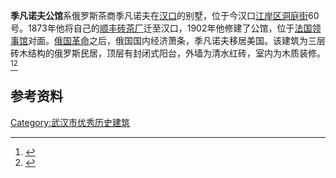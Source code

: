 {{onesource|time=2014-07-25T10:29:37+00:00}}
{{Infobox historic site
| 公布 = yes
| name = 季凡诺夫公馆
| image = Russian mansion 1.jpg
| location = [[湖北省|湖北省]][[武汉市|武汉市]][[江岸区|江岸区]][[洞庭街|洞庭街]]60号
| designation1 = 武汉市优秀历史建筑
| designation1_number = 110913
| designation1_free1name = 时代
| designation1_free1value = 1902年
| designation1_free2name = 等级
| designation1_free2value = 一级保护
}}
'''季凡诺夫公馆'''系俄罗斯茶商季凡诺夫在[[汉口|汉口]]的别墅，位于今汉口[[江岸区|江岸区]][[洞庭街|洞庭街]]60号。1873年他将自己的[[顺丰砖茶厂|顺丰砖茶厂]]迁至汉口，1902年他修建了公馆，位于[[法国领事馆|法国领事馆]]对面。[[俄国革命|俄国革命]]之后，俄国国内经济萧条，季凡诺夫移居美国。该建筑为三层砖木结构的俄罗斯民居，顶层有封闭式阳台，外墙为清水红砖，室内为木质装修。<ref>{{Cite web |url=http://119.97.201.28:7500/HistoryBuilding.aspx?HBId=19 |title=季凡诺夫公馆 |access-date=2014-07-25 |archive-date=2019-03-03 |archive-url=https://web.archive.org/web/20190303140036/http://119.97.201.28:7500/HistoryBuilding.aspx?HBId=19 |dead-url=no }}</ref><ref>{{Cite web |url=http://culture.ifeng.com/gundong/detail_2013_05/20/25498005_0.shtml |title=季凡诺夫公馆 |access-date=2014-07-25 |archive-date=2014-07-28 |archive-url=https://web.archive.org/web/20140728142444/http://culture.ifeng.com/gundong/detail_2013_05/20/25498005_0.shtml |dead-url=no }}</ref>

==参考资料==
{{reflist}}
{{wuhan-stub}}
[[Category:武汉市优秀历史建筑|Category:武汉市优秀历史建筑]]
